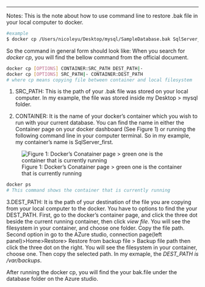 



-----------
Notes:
This is the note about how to use command line to restore .bak file in your local computer to docker.

```bash
#example 
$ docker cp /Users/nicoleyu/Desktop/mysql/SampleDatabase.bak SqlServer_first:/var/backups
```

So the command in general form should look like:
When you search for *docker cp*, you will find the bellow command from the official document. \n
```bash
docker cp [OPTIONS] CONTAINER:SRC_PATH DEST_PATH|-
docker cp [OPTIONS] SRC_PATH|- CONTAINER:DEST_PATH
# where cp means copying file between container and local filesystem
```

1. SRC_PATH: This is the path of your .bak file was stored on your local computer. In my example, the file was stored inside my Desktop > mysql folder. 


2. CONTAINER: It is the name of your docker's container which you wish to run with your current database. You can find the name in either the Container page on your docker dashboard (See Figure 1) or running the following command line in your computer terminal. So in my example, my container's name is SqlServer_first.

![Figure 1: Docker's Conatainer page > green one is the container that is currently running ](docker_container.png)


```bash
docker ps 
# This command shows the container that is currently running 
```

3.DEST_PATH: It is the path of your destination of the file you are copying from your local computer to the docker. You have to options to find the your DEST_PATH. First, go to the docker's container page, and click the three dot beside the current running container, then click *view file*. You will see the filesystem in your container, and choose one folder. Copy the file path. Second option in go to the AZure studio, connection page(left panel)>Home>Restore> Restore from backup file > Backup file path then click the three dot on the right. You will see the filesystem in your container, choose one. Then copy the selected path. In my exmaple, the *DEST_PATH is /var/backups*. 


After running the docker cp, you will find the your bak.file under the database folder on the Azure studio. 







